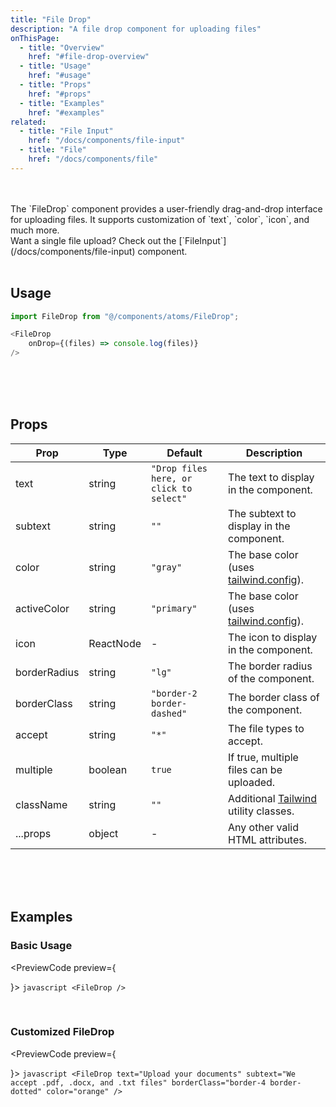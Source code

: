 ```yaml
---
title: "File Drop"
description: "A file drop component for uploading files"
onThisPage:
  - title: "Overview"
    href: "#file-drop-overview"
  - title: "Usage"
    href: "#usage"
  - title: "Props"
    href: "#props"
  - title: "Examples"
    href: "#examples"
related:
  - title: "File Input"
    href: "/docs/components/file-input"
  - title: "File"
    href: "/docs/components/file"
---
```


<div id="file-drop-overview" />

<br/>

<div className="flex gap-4 mb-4 justify-center items-center">
    <FileDropDemo />
</div>

<br/>

<div>
    The `FileDrop` component provides a user-friendly drag-and-drop interface for uploading files.
    It supports customization of `text`, `color`, `icon`, and much more.
</div>

<Callout>
    Want a single file upload? Check out the [`FileInput`](/docs/components/file-input) component.
</Callout>

<br/>
<br/>
<Divider />

<div id="usage" />

## Usage

```javascript
import FileDrop from "@/components/atoms/FileDrop";

<FileDrop
    onDrop={(files) => console.log(files)}
/>
```

<br/>
<br/>
<br/>
<Divider />

<div id="props" />

## Props

| **Prop**     | **Type**  | **Default**                             | **Description**                                                 |
|--------------|-----------|-----------------------------------------|-----------------------------------------------------------------|
| text         | string    | `"Drop files here, or click to select"` | The text to display in the component.                           |
| subtext      | string    | `""`                                    | The subtext to display in the component.                        |
| color        | string    | `"gray"`                                | The base color (uses [tailwind.config](/docs/tutorials/config#color-theme)). |
| activeColor  | string    | `"primary"`                             | The base color (uses [tailwind.config](/docs/tutorials/config#color-theme)). |
| icon         | ReactNode | -                                       | The icon to display in the component.                           |
| borderRadius | string    | `"lg"`                                  | The border radius of the component.                             |
| borderClass  | string    | `"border-2 border-dashed"`              | The border class of the component.                              |
| accept       | string    | `"*"`                                   | The file types to accept.                                       |
| multiple     | boolean   | `true`                                  | If true, multiple files can be uploaded.                        |
| className    | string    | `""`                                    | Additional [Tailwind](https://tailwindcss.com) utility classes. |
| ...props     | object    | -                                       | Any other valid HTML attributes.                                |

<br/>
<br/>
<br/>
<Divider />

<div id="examples" />

## Examples

### Basic Usage

<PreviewCode preview={
    <div className="flex gap-4 mb-4 justify-center items-center">
        <FileDropDemo />
    </div>
}>
    ```javascript
    <FileDrop />
    ```
</PreviewCode>

<br />

### Customized FileDrop

<PreviewCode preview={
    <div className="flex gap-4 mb-4 justify-center items-center">
        <FileDropDemo
            text="Upload your documents"
            subtext="We accept .pdf, .docx, and .txt files"
            borderClass="border-4 border-dotted"
            color="orange"
        />
    </div>
}>
    ```javascript
    <FileDrop
        text="Upload your documents"
        subtext="We accept .pdf, .docx, and .txt files"
        borderClass="border-4 border-dotted"
        color="orange"
    />
    ```
</PreviewCode>

<br/>
<br/>
